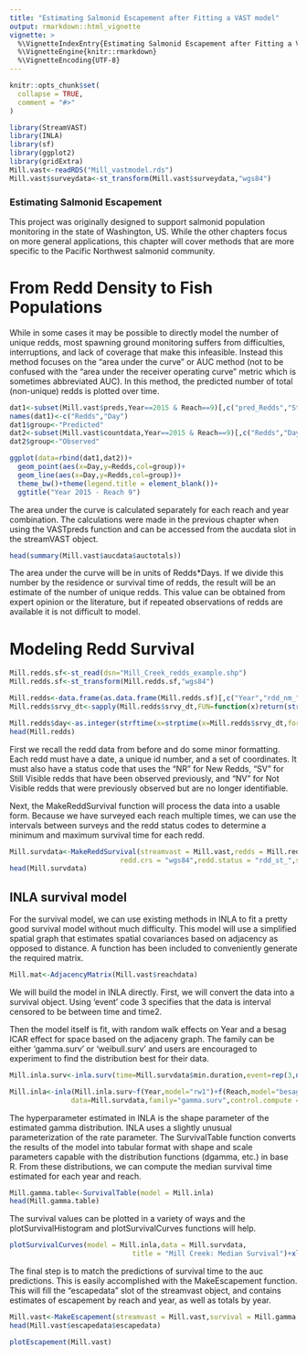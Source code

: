 ```yaml
---
title: "Estimating Salmonid Escapement after Fitting a VAST model"
output: rmarkdown::html_vignette
vignette: >
  %\VignetteIndexEntry{Estimating Salmonid Escapement after Fitting a VAST model}
  %\VignetteEngine{knitr::rmarkdown}
  %\VignetteEncoding{UTF-8}
---
```


```r
knitr::opts_chunk$set(
  collapse = TRUE,
  comment = "#>"
)
```

```r
library(StreamVAST)
library(INLA)
library(sf)
library(ggplot2)
library(gridExtra)
Mill.vast<-readRDS("Mill_vastmodel.rds")
Mill.vast$surveydata<-st_transform(Mill.vast$surveydata,"wgs84")
```

### Estimating Salmonid Escapement

This project was originally designed to support salmonid population monitoring in the state of Washington, US. While the other chapters focus on more general applications, this chapter will cover methods that are more specific to the Pacific Northwest salmonid community.

# From Redd Density to Fish Populations

While in some cases it may be possible to directly model the number of unique redds, most spawning ground monitoring suffers from difficulties, interruptions, and lack of coverage that make this infeasible. Instead this method focuses on the "area under the curve" or AUC method (not to be confused with the "area under the receiver operating curve" metric which is sometimes abbreviated AUC). In this method, the predicted number of total (non-unique) redds is plotted over time. 

```r
dat1<-subset(Mill.vast$preds,Year==2015 & Reach==9)[,c("pred_Redds","Statday")]
names(dat1)<-c("Redds","Day")
dat1$group<-"Predicted"
dat2<-subset(Mill.vast$countdata,Year==2015 & Reach==9)[,c("Redds","Day")]
dat2$group<-"Observed"

ggplot(data=rbind(dat1,dat2))+
  geom_point(aes(x=Day,y=Redds,col=group))+
  geom_line(aes(x=Day,y=Redds,col=group))+
  theme_bw()+theme(legend.title = element_blank())+
  ggtitle("Year 2015 - Reach 9")

```
The area under the curve is calculated separately for each reach and year combination. The calculations were made in the previous chapter when using the VASTpreds function and can be accessed from the aucdata slot in the streamVAST object.

```r
head(summary(Mill.vast$aucdata$auctotals))
```

The area under the curve will be in units of Redds*Days. If we divide this number by the residence or survival time of redds, the result will be an estimate of the number of unique redds. This value can be obtained from expert opinion or the literature, but if repeated observations of redds are available it is not difficult to model.

# Modeling Redd Survival

```r
Mill.redds.sf<-st_read(dsn="Mill_Creek_redds_example.shp")
Mill.redds.sf<-st_transform(Mill.redds.sf,"wgs84")

Mill.redds<-data.frame(as.data.frame(Mill.redds.sf)[,c("Year","rdd_nm_","srvy_dt","rdd_st_")],lon=st_coordinates(Mill.redds.sf)[,1],lat=st_coordinates(Mill.redds.sf)[,2])
Mill.redds$srvy_dt<-sapply(Mill.redds$srvy_dt,FUN=function(x)return(strsplit(x,split=" ")[[1]][1]))

Mill.redds$day<-as.integer(strftime(x=strptime(x=Mill.redds$srvy_dt,format="%m/%d/%Y"),format="%j"))
head(Mill.redds)
```
First we recall the redd data from before and do some minor formatting. Each redd must have a date, a unique id number, and a set of coordinates. It must also have a status code that uses the "NR" for New Redds, "SV" for Still Visible redds that have been observed previously, and "NV" for Not Visible redds that were previously observed but are no longer identifiable.

Next, the MakeReddSurvival function will process the data into a usable form. Because we have surveyed each reach multiple times, we can use the intervals between surveys and the redd status codes to determine a minimum and maximum survival time for each redd.


```r
Mill.survdata<-MakeReddSurvival(streamvast = Mill.vast,redds = Mill.redds,redd.ids = "rdd_nm_",
                           redd.crs = "wgs84",redd.status = "rdd_st_",survey.tol = 250)
head(Mill.survdata)
```

## INLA survival model

For the survival model, we can use existing methods in INLA to fit a pretty good survival model without much difficulty. This model will use a simplified spatial graph that estimates spatial covariances based on adjacency as opposed to distance. A function has been included to conveniently generate the required matrix. 

```r
Mill.mat<-AdjacencyMatrix(Mill.vast$reachdata)
```

We will build the model in INLA directly. First, we will convert the data into a survival object. Using 'event' code 3 specifies that the data is interval censored to be between time and time2.

Then the model itself is fit, with random walk effects on Year and a besag ICAR effect for space based on the adjaceny graph. The family can be either 'gamma.surv' or 'weibull.surv' and users are encouraged to experiment to find the distribution best for their data.
```r
Mill.inla.surv<-inla.surv(time=Mill.survdata$min.duration,event=rep(3,nrow(Mill.survdata)),time2 = Mill.survdata$max.duration)

Mill.inla<-inla(Mill.inla.surv~f(Year,model="rw1")+f(Reach,model="besag",graph = Mill.mat),
               data=Mill.survdata,family="gamma.surv",control.compute = list(waic=T))
```
The hyperparameter estimated in INLA is the shape parameter of the estimated gamma distribution. INLA uses a slightly unusual parameterization of the rate parameter. The SurvivalTable function converts the results of the model into tabular format with shape and scale parameters capable with the distribution functions (dgamma, etc.) in base R. From these distributions, we can compute the median survival time estimated for each year and reach.


```r
Mill.gamma.table<-SurvivalTable(model = Mill.inla)
head(Mill.gamma.table)
```
The survival values can be plotted in a variety of ways and the plotSurvivalHistogram and plotSurvivalCurves functions will help.

```r
plotSurvivalCurves(model = Mill.inla,data = Mill.survdata,
                              title = "Mill Creek: Median Survival")+xlim(NA,80)
```
The final step is to match the predictions of survival time to the auc predictions. This is easily accomplished with the MakeEscapement function. This will fill the "escapedata" slot of the streamvast object, and contains estimates of escapement by reach and year, as well as totals by year.

```r
Mill.vast<-MakeEscapement(streamvast = Mill.vast,survival = Mill.gamma.table)
head(Mill.vast$escapedata$escapedata)
```

```r
plotEscapement(Mill.vast)
```
